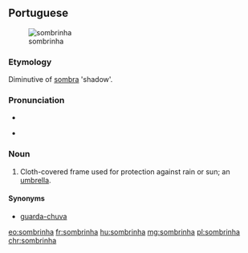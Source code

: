 ==Portuguese==
[[File:E Phillips Fox - The green parasol, 1912.jpg|thumb|sombrinha]]

===Etymology===
Diminutive of [[sombra]] 'shadow'.

===Pronunciation===
* {{IPA|lang=pt|/sõˈbrĩɲa/}}
* {{a|PT}} {{IPA|/sõˈbriɲɐ/|lang=pt}}

===Noun===
{{pt-noun|f|s}}

# Cloth-covered frame used for protection against rain or sun; an [[umbrella]].

====Synonyms====
* [[guarda-chuva]]

[[eo:sombrinha]]
[[fr:sombrinha]]
[[hu:sombrinha]]
[[mg:sombrinha]]
[[pl:sombrinha]]
[[chr:sombrinha]]